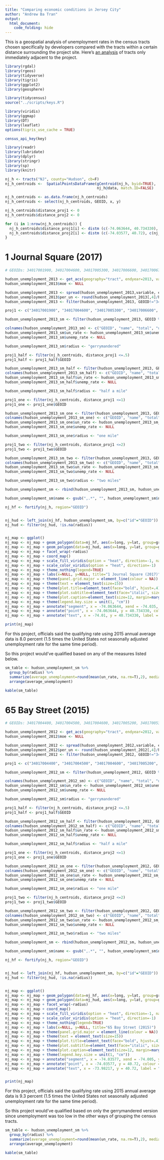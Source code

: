 ```yaml
---
title: "Comparing economic conditions in Jersey City"
author: "Andrew Ba Tran"
output:
  html_document:
    code_folding: hide
---
```


This is a geospatial analysis of unemployment rates in the census tracts chosen specifically by developers compared with the tracts within a certain distance surrounding the project site. Here's [an analysis](http://wpinvestigative.github.io/kushner_eb5_census/tracts_two.html) of tracts only immediately adjacent to the project.

```r
library(rgdal)
library(rgeos)
library(tidyverse)
library(tigris)
library(ggplot2)
library(geosphere)

library(tidycensus)
source("../scripts/keys.R")

library(viridis)
library(ggmap)
library(DT)
library(leaflet)
options(tigris_use_cache = TRUE)

census_api_key(key)

library(readr)
library(lubridate)
library(dplyr)
library(stringr)
library(sp)
library(knitr)
```


```r
nj_h <- tracts("NJ", county="Hudson", cb=F)
nj_h_centroids <-  SpatialPointsDataFrame(gCentroid(nj_h, byid=TRUE), 
                                          nj_h@data, match.ID=FALSE)

nj_h_centroids <- as.data.frame(nj_h_centroids)
nj_h_centroids <- select(nj_h_centroids, GEOID, x, y)

nj_h_centroids$distance_proj1 <- 0
nj_h_centroids$distance_proj2 <- 0

for (i in 1:nrow(nj_h_centroids)) {
  nj_h_centroids$distance_proj1[i] <- distm (c(-74.063644, 40.734330), c(nj_h_centroids$x[i], nj_h_centroids$y[i]), fun = distHaversine)[,1]/ 1609
  nj_h_centroids$distance_proj2[i] <- distm (c(-74.03577, 40.72), c(nj_h_centroids$x[i], nj_h_centroids$y[i]), fun = distHaversine)[,1]/ 1609
}
```

# 1 Journal Square (2017)

```r

# GEOIDs: 34017001900, 34017004600, 34017005300, 34017006600, 34017006700, 34017007100

hudson_unemployment_2013 <- get_acs(geography="tract", endyear=2013, variables= c("B23025_005E", "B23025_002E"), county = "Hudson", state="NJ")
hudson_unemployment_2013$moe <- NULL

hudson_unemployment_2013 <- spread(hudson_unemployment_2013,variable, estimate )
hudson_unemployment_2013$per_un <- round(hudson_unemployment_2013[,4]/hudson_unemployment_2013[,3]*100,2)
hudson_unemployment_2013 <- filter(hudson_unemployment_2013, GEOID!="34017006900" & GEOID!="34017980100")

proj1 <- c("34017001900", "34017004600", "34017005300", "34017006600", "34017006700", "34017007100")

hudson_unemployment_2013_sm <- filter(hudson_unemployment_2013, GEOID %in% proj1)

colnames(hudson_unemployment_2013_sm) <- c("GEOID", "name", "total", "unemployed", "unemp_rate")
hudson_unemployment_2013_sm$un_rate <- hudson_unemployment_2013_sm$unemp_rate$B23025_005
hudson_unemployment_2013_sm$unemp_rate <- NULL

hudson_unemployment_2013_sm$radius <- "gerrymandered"

proj1_half <- filter(nj_h_centroids, distance_proj1 <=.5)
proj1_half <- proj1_half$GEOID

hudson_unemployment_2013_sm_half <- filter(hudson_unemployment_2013, GEOID %in% proj1_half)
colnames(hudson_unemployment_2013_sm_half) <- c("GEOID", "name", "total", "unemployed", "unemp_rate")
hudson_unemployment_2013_sm_half$un_rate <- hudson_unemployment_2013_sm_half$unemp_rate$B23025_005
hudson_unemployment_2013_sm_half$unemp_rate <- NULL

hudson_unemployment_2013_sm_half$radius <- "half a mile"

proj1_one <- filter(nj_h_centroids, distance_proj1 <=1)
proj1_one <- proj1_one$GEOID

hudson_unemployment_2013_sm_one <- filter(hudson_unemployment_2013, GEOID %in% proj1_one)
colnames(hudson_unemployment_2013_sm_one) <- c("GEOID", "name", "total", "unemployed", "unemp_rate")
hudson_unemployment_2013_sm_one$un_rate <- hudson_unemployment_2013_sm_one$unemp_rate$B23025_005
hudson_unemployment_2013_sm_one$unemp_rate <- NULL

hudson_unemployment_2013_sm_one$radius <- "one mile"

proj1_two <- filter(nj_h_centroids, distance_proj1 <=2)
proj1_two <- proj1_two$GEOID

hudson_unemployment_2013_sm_two <- filter(hudson_unemployment_2013, GEOID %in% proj1_two)
colnames(hudson_unemployment_2013_sm_two) <- c("GEOID", "name", "total", "unemployed", "unemp_rate")
hudson_unemployment_2013_sm_two$un_rate <- hudson_unemployment_2013_sm_two$unemp_rate$B23025_005
hudson_unemployment_2013_sm_two$unemp_rate <- NULL

hudson_unemployment_2013_sm_two$radius <- "two miles"

hudson_unemployment_sm <- rbind(hudson_unemployment_2013_sm, hudson_unemployment_2013_sm_half, hudson_unemployment_2013_sm_one, hudson_unemployment_2013_sm_two)

hudson_unemployment_sm$name <- gsub(",.*", "", hudson_unemployment_sm$name)

nj_hf <- fortify(nj_h, region="GEOID")


nj_hud <- left_join(nj_hf, hudson_unemployment_sm, by=c("id"="GEOID"))
nj_hud <- filter(nj_hud, !is.na(radius))


nj_map <- ggplot()
nj_map <- nj_map + geom_polygon(data=nj_hf, aes(x=long, y=lat, group=group), fill=NA, color="black", size=.1)
nj_map <- nj_map + geom_polygon(data=nj_hud, aes(x=long, y=lat, group=group, fill=un_rate), color="black", size=.5)
nj_map <- nj_map + facet_wrap(~radius)
nj_map <- nj_map + coord_map() 
nj_map <- nj_map + scale_fill_viridis(option = "heat", direction=-1, name = "Unemployment rate")
nj_map <- nj_map + scale_color_viridis(option = "heat", direction=-1)
nj_map <- nj_map + theme_nothing(legend=TRUE) 
nj_map <- nj_map + labs(x=NULL, y=NULL, title="1 Journal Square (2017)")
nj_map <- nj_map + theme(panel.grid.major = element_line(colour = NA))
nj_map <- nj_map + theme(text = element_text(size=15))
nj_map <- nj_map + theme(plot.title=element_text(face="bold", hjust=.4))
nj_map <- nj_map + theme(plot.subtitle=element_text(face="italic", size=9, margin=margin(l=20)))
nj_map <- nj_map + theme(plot.caption=element_text(size=12, margin=margin(t=12), color="#7a7d7e", hjust=0))
nj_map <- nj_map + theme(legend.key.size = unit(1, "cm"))
nj_map <- nj_map + annotate("segment", x = -74.063644, xend = -74.035, y = 40.734330, yend = 40.734330, colour = "tomato", size=.5) 
nj_map <- nj_map + annotate("point", x = -74.063644, y = 40.734330, colour = "lightblue", size = 1) 
nj_map <- nj_map + annotate("text", x = -74.01, y = 40.734330, label = "1 Journal Square", size=3, colour="gray30") 

print(nj_map)
```

For this project, officials said the qualifying rate using 2015 annual average data is 8.0 percent (1.5 times the United States not seasonally adjusted unemployment rate for the same time period).

So this project would've qualified based on any of the measures listed below.

```r

sm_table <- hudson_unemployment_sm %>%
  group_by(radius) %>%
  summarize(average_unemployment=round(mean(un_rate, na.rm=T),2), median_unemployment=round(median(un_rate, na.rm=T),2)) %>%
  arrange(average_unemployment)

kable(sm_table)


```


# 65 Bay Street (2015)

```r

# GEOIDs: 34017004400, 34017004500, 34017004600, 34017005200, 34017005300, 34017005500, 34017005600, 34017005801, 34017006000, 34017006100, 34017006200, 34017006400, 34017006500, 34017006700, 34017006800, 34017007600 

hudson_unemployment_2012 <- get_acs(geography="tract", endyear=2012, variables= c("B23025_005E", "B23025_002E"), county = "Hudson", state="NJ")
hudson_unemployment_2012$moe <- NULL

hudson_unemployment_2012 <- spread(hudson_unemployment_2012,variable, estimate )
hudson_unemployment_2012$per_un <- round(hudson_unemployment_2012[,4]/hudson_unemployment_2012[,3]*100,2)
hudson_unemployment_2012 <- filter(hudson_unemployment_2012, GEOID!="34017006900" & GEOID!="34017980100")

proj1 <- c("34017004400", "34017004500", "34017004600", "34017005200", "34017005300", "34017005500", "34017005600", "34017005801", "34017006000", "34017006100", "34017006200", "34017006400", "34017006500", "34017006700", "34017006800", "34017007600")

hudson_unemployment_2012_sm <- filter(hudson_unemployment_2012, GEOID %in% proj1)

colnames(hudson_unemployment_2012_sm) <- c("GEOID", "name", "total", "unemployed", "unemp_rate")
hudson_unemployment_2012_sm$un_rate <- hudson_unemployment_2012_sm$unemp_rate$B23025_005
hudson_unemployment_2012_sm$unemp_rate <- NULL

hudson_unemployment_2012_sm$radius <- "gerrymandered"

proj1_half <- filter(nj_h_centroids, distance_proj2 <=.5)
proj1_half <- proj1_half$GEOID

hudson_unemployment_2012_sm_half <- filter(hudson_unemployment_2012, GEOID %in% proj1_half)
colnames(hudson_unemployment_2012_sm_half) <- c("GEOID", "name", "total", "unemployed", "unemp_rate")
hudson_unemployment_2012_sm_half$un_rate <- hudson_unemployment_2012_sm_half$unemp_rate$B23025_005
hudson_unemployment_2012_sm_half$unemp_rate <- NULL

hudson_unemployment_2012_sm_half$radius <- "half a mile"

proj1_one <- filter(nj_h_centroids, distance_proj2 <=1)
proj1_one <- proj1_one$GEOID

hudson_unemployment_2012_sm_one <- filter(hudson_unemployment_2012, GEOID %in% proj1_one)
colnames(hudson_unemployment_2012_sm_one) <- c("GEOID", "name", "total", "unemployed", "unemp_rate")
hudson_unemployment_2012_sm_one$un_rate <- hudson_unemployment_2012_sm_one$unemp_rate$B23025_005
hudson_unemployment_2012_sm_one$unemp_rate <- NULL

hudson_unemployment_2012_sm_one$radius <- "one mile"

proj1_two <- filter(nj_h_centroids, distance_proj2 <=2)
proj1_two <- proj1_two$GEOID

hudson_unemployment_2012_sm_two <- filter(hudson_unemployment_2012, GEOID %in% proj1_two)
colnames(hudson_unemployment_2012_sm_two) <- c("GEOID", "name", "total", "unemployed", "unemp_rate")
hudson_unemployment_2012_sm_two$un_rate <- hudson_unemployment_2012_sm_two$unemp_rate$B23025_005
hudson_unemployment_2012_sm_two$unemp_rate <- NULL

hudson_unemployment_2012_sm_two$radius <- "two miles"

hudson_unemployment_sm <- rbind(hudson_unemployment_2012_sm, hudson_unemployment_2012_sm_half, hudson_unemployment_2012_sm_one, hudson_unemployment_2012_sm_two)

hudson_unemployment_sm$name <- gsub(",.*", "", hudson_unemployment_sm$name)

nj_hf <- fortify(nj_h, region="GEOID")


nj_hud <- left_join(nj_hf, hudson_unemployment_sm, by=c("id"="GEOID"))
nj_hud <- filter(nj_hud, !is.na(radius))


nj_map <- ggplot()
nj_map <- nj_map + geom_polygon(data=nj_hf, aes(x=long, y=lat, group=group), fill=NA, color="black", size=.1)
nj_map <- nj_map + geom_polygon(data=nj_hud, aes(x=long, y=lat, group=group, fill=un_rate), color="black", size=.5)
nj_map <- nj_map + facet_wrap(~radius)
nj_map <- nj_map + coord_map() 
nj_map <- nj_map + scale_fill_viridis(option = "heat", direction=-1, name = "Unemployment rate")
nj_map <- nj_map + scale_color_viridis(option = "heat", direction=-1)
nj_map <- nj_map + theme_nothing(legend=TRUE) 
nj_map <- nj_map + labs(x=NULL, y=NULL, title="65 Bay Street (2015)")
nj_map <- nj_map + theme(panel.grid.major = element_line(colour = NA))
nj_map <- nj_map + theme(text = element_text(size=15))
nj_map <- nj_map + theme(plot.title=element_text(face="bold", hjust=.4))
nj_map <- nj_map + theme(plot.subtitle=element_text(face="italic", size=9, margin=margin(l=20)))
nj_map <- nj_map + theme(plot.caption=element_text(size=12, margin=margin(t=12), color="#7a7d7e", hjust=0))
nj_map <- nj_map + theme(legend.key.size = unit(1, "cm"))
nj_map <- nj_map + annotate("segment", x = -74.03577, xend = -74.005, y = 40.72, yend = 40.72, colour = "tomato", size=.5) 
nj_map <- nj_map + annotate("point", x = -74.03577, y = 40.72, colour = "lightblue", size = 1) 
nj_map <- nj_map + annotate("text", x = -73.98217, y = 40.72, label = "65 Bay Street", size=3, colour="gray30") 


print(nj_map)
```

For this project, officials said the qualifying rate using 2015 annual average data is 9.3 percent (1.5 times the United States not seasonally adjusted unemployment rate for the same time period).

So this project would've qualified based on only the gerrymandered version since unemployment was too low in the other ways of grouping the census tracts.


```r

sm_table <- hudson_unemployment_sm %>%
  group_by(radius) %>%
  summarize(average_unemployment=round(mean(un_rate, na.rm=T),2), median_unemployment=round(median(un_rate, na.rm=T),2)) %>%
  arrange(average_unemployment)

kable(sm_table)


```


